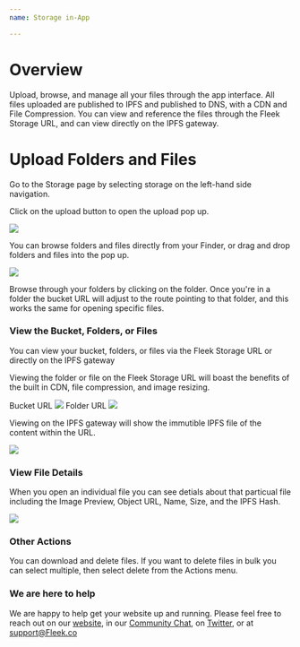 ```yaml
---
name: Storage in-App

---
```


# Overview

Upload, browse, and manage all your files through the app interface. All files uploaded are published to IPFS and published to DNS, with a CDN and File Compression. You can view and reference the files through the Fleek Storage URL, and can view directly on the IPFS gateway.

# Upload Folders and Files

Go to the Storage page by selecting storage on the left-hand side navigation.

Click on the upload button to open the upload pop up. 

![](UploadButton.png)

You can browse folders and files directly from your Finder, or drag and drop folders and files into the pop up.

![](uploadFolderFileModal.png)

Browse through your folders by clicking on the folder. Once you're in a folder the bucket URL will adjust to the route pointing to that folder, and this works the same for opening specific files.

### View the Bucket, Folders, or Files

You can view your bucket, folders, or files via the Fleek Storage URL or directly on the IPFS gateway

Viewing the folder or file on the Fleek Storage URL will boast the benefits of the built in CDN, file compression, and image resizing.

Bucket URL 
![](BucketHeader.png)
Folder URL
![](FolderHeader.png)

Viewing on the IPFS gateway will show the immutible IPFS file of the content within the URL.

![](FileHeader.png)

### View File Details

When you open an individual file you can see detials about that particual file including the Image Preview, Object URL, Name, Size, and the IPFS Hash.

![](SpecificFile1.png)

### Other Actions

You can download and delete files. If you want to delete files in bulk you can select multiple, then select delete from the Actions menu.


### We are here to help

We are happy to help get your website up and running. Please feel free to reach out on our [website](https://Fleek.co), in our [Community Chat](https://join.slack.com/t/fleek-public/shared_invite/zt-bxna7y1d-PbVdut4rgHt5jM6Zjg9g9A), on [Twitter](https://twitter.com/FleekHQ), or at support@Fleek.co